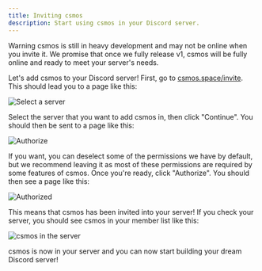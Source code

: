 ```yaml
---
title: Inviting csmos
description: Start using csmos in your Discord server.
---
```



<Alert className="border-yellow-400/50">
  <CircleAlert className="!text-yellow-400 h-4 w-4" />
  <AlertTitle className="text-yellow-400 pb-1">Warning</AlertTitle>
  <AlertDescription>
    csmos is still in heavy development and may not be online when you invite
    it. We promise that once we fully release v1, csmos will be fully online and
    ready to meet your server's needs.
  </AlertDescription>
</Alert>

Let's add csmos to your Discord server! First, go to [csmos.space/invite](/invite). This should lead you to a page like this:

![Select a server](/invite/1.png)

Select the server that you want to add csmos in, then click "Continue". You should then be sent to a page like this:

![Authorize](/invite/2.png)

If you want, you can deselect some of the permissions we have by default, but we recommend leaving it as most of these permissions are required by some features of csmos. Once you're ready, click "Authorize". You should then see a page like this:

![Authorized](/invite/3.png)

This means that csmos has been invited into your server! If you check your server, you should see csmos in your member list like this:

![csmos in the server](/invite/4.png)

csmos is now in your server and you can now start building your dream Discord server!
